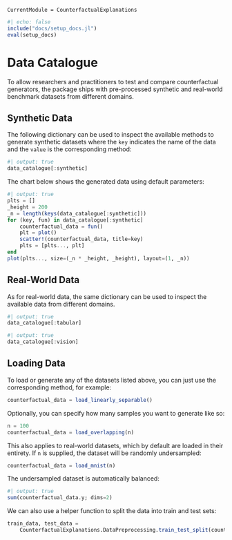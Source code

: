 ```@meta
CurrentModule = CounterfactualExplanations 
```

```julia
#| echo: false
include("docs/setup_docs.jl")
eval(setup_docs)
```

# Data Catalogue

To allow researchers and practitioners to test and compare counterfactual generators, the package ships with pre-processed synthetic and real-world benchmark datasets from different domains.

## Synthetic Data

The following dictionary can be used to inspect the available methods to generate synthetic datasets where the `key` indicates the name of the data and the `value` is the corresponding method:

```julia
#| output: true
data_catalogue[:synthetic]
```

The chart below shows the generated data using default parameters:

```julia
#| output: true
plts = []
_height = 200
_n = length(keys(data_catalogue[:synthetic]))
for (key, fun) in data_catalogue[:synthetic]
    counterfactual_data = fun()
    plt = plot()
    scatter!(counterfactual_data, title=key)
    plts = [plts..., plt]
end
plot(plts..., size=(_n * _height, _height), layout=(1, _n))
```

## Real-World Data

As for real-world data, the same dictionary can be used to inspect the available data from different domains. 

```julia
#| output: true
data_catalogue[:tabular]
```

```julia
#| output: true
data_catalogue[:vision]
```

## Loading Data

To load or generate any of the datasets listed above, you can just use the corresponding method, for example:

```julia
counterfactual_data = load_linearly_separable()
```

Optionally, you can specify how many samples you want to generate like so:

```julia
n = 100
counterfactual_data = load_overlapping(n)
```

This also applies to real-world datasets, which by default are loaded in their entirety. If `n` is supplied, the dataset will be randomly undersampled:

```julia
counterfactual_data = load_mnist(n)
```

The undersampled dataset is automatically balanced:

```julia
#| output: true
sum(counterfactual_data.y; dims=2)
```

We can also use a helper function to split the data into train and test sets:

```julia
train_data, test_data = 
    CounterfactualExplanations.DataPreprocessing.train_test_split(counterfactual_data)
```







